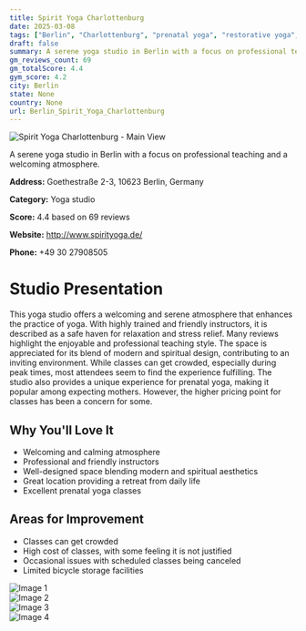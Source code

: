 ```yaml
---
title: Spirit Yoga Charlottenburg
date: 2025-03-08
tags: ["Berlin", "Charlottenburg", "prenatal yoga", "restorative yoga", "atmosphere", "size", "Berlin"]  
draft: false
summary: A serene yoga studio in Berlin with a focus on professional teaching and a welcoming atmosphere.
gm_reviews_count: 69
gm_totalScore: 4.4
gym_score: 4.2
city: Berlin
state: None
country: None
url: Berlin_Spirit_Yoga_Charlottenburg
---
```


<div className="aspect-[16/9] relative my-8">
  <img 
    src="https://lh5.googleusercontent.com/p/AF1QipM0paJ60Uwve5Uv-zn2f0TLqXWuO5YBPF9QlcfD=w1920-h1080-k-no"
    alt="Spirit Yoga Charlottenburg - Main View"
    className="object-cover absolute inset-0 w-full h-full rounded-lg"
  />
</div>

A serene yoga studio in Berlin with a focus on professional teaching and a welcoming atmosphere.

**Address:** Goethestraße 2-3, 10623 Berlin, Germany

**Category:** Yoga studio

**Score:** 4.4 based on 69 reviews

**Website:** http://www.spirityoga.de/

**Phone:** +49 30 27908505

# Studio Presentation

This yoga studio offers a welcoming and serene atmosphere that enhances the practice of yoga. With highly trained and friendly instructors, it is described as a safe haven for relaxation and stress relief. Many reviews highlight the enjoyable and professional teaching style. The space is appreciated for its blend of modern and spiritual design, contributing to an inviting environment. While classes can get crowded, especially during peak times, most attendees seem to find the experience fulfilling. The studio also provides a unique experience for prenatal yoga, making it popular among expecting mothers. However, the higher pricing point for classes has been a concern for some.

## Why You'll Love It

- Welcoming and calming atmosphere
- Professional and friendly instructors
- Well-designed space blending modern and spiritual aesthetics
- Great location providing a retreat from daily life
- Excellent prenatal yoga classes

## Areas for Improvement

- Classes can get crowded
- High cost of classes, with some feeling it is not justified
- Occasional issues with scheduled classes being canceled
- Limited bicycle storage facilities

<div className="grid grid-cols-1 xl:grid-cols-2 gap-4 my-8">
<div className="aspect-[4/3] relative"><img src="https://lh5.googleusercontent.com/p/AF1QipNH3CdlnNDE-CpQOLkxCsqztuZYWqrMD-rOJwF1=w1920-h1080-k-no" alt="Image 1" className="object-cover absolute inset-0 w-full h-full rounded-lg" /></div>
<div className="aspect-[4/3] relative"><img src="https://lh5.googleusercontent.com/p/AF1QipNbzHrpbm3Pr5qZUo7WX0rhV4qYE2QJWQ6IROWU=w1920-h1080-k-no" alt="Image 2" className="object-cover absolute inset-0 w-full h-full rounded-lg" /></div>
<div className="aspect-[4/3] relative"><img src="https://lh5.googleusercontent.com/p/AF1QipNnQcoHEOV6MJMV4RC5CK3Zt7h2MqBWzrh3vUwx=w1920-h1080-k-no" alt="Image 3" className="object-cover absolute inset-0 w-full h-full rounded-lg" /></div>
<div className="aspect-[4/3] relative"><img src="https://lh5.googleusercontent.com/p/AF1QipO_QNwY69RkX3oA9b2Uged0NqMxmrnuPF7l0ueX=w1920-h1080-k-no" alt="Image 4" className="object-cover absolute inset-0 w-full h-full rounded-lg" /></div>
</div>